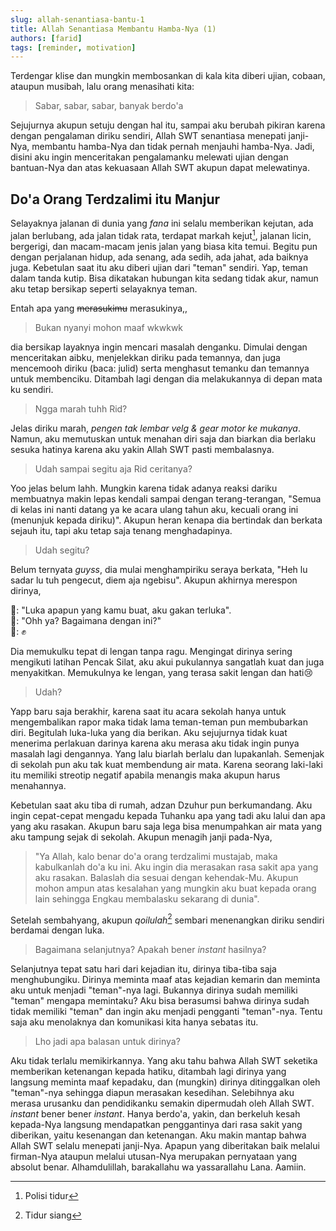 ```yaml
---
slug: allah-senantiasa-bantu-1
title: Allah Senantiasa Membantu Hamba-Nya (1)
authors: [farid]
tags: [reminder, motivation]
---
```


Terdengar klise dan mungkin membosankan di kala kita diberi ujian, cobaan, ataupun musibah, lalu orang menasihati kita:

> Sabar, sabar, sabar, banyak berdo'a

Sejujurnya akupun setuju dengan hal itu, sampai aku berubah pikiran karena dengan pengalaman diriku sendiri, Allah SWT
senantiasa menepati janji-Nya, membantu hamba-Nya dan tidak pernah menjauhi hamba-Nya.
Jadi, disini aku ingin menceritakan pengalamanku melewati ujian dengan bantuan-Nya dan atas kekuasaan Allah SWT akupun dapat melewatinya.

<!--truncate-->

## Do'a Orang Terdzalimi itu Manjur

Selayaknya jalanan di dunia yang _fana_ ini selalu memberikan kejutan, ada jalan berlubang, ada jalan tidak rata, terdapat markah kejut[^1],
jalanan licin, bergerigi, dan macam-macam jenis jalan yang biasa kita temui. Begitu pun dengan perjalanan hidup, ada senang, ada sedih,
ada jahat, ada baiknya juga. Kebetulan saat itu aku diberi ujian dari "teman" sendiri. Yap, teman dalam tanda kutip. Bisa dikatakan
hubungan kita sedang tidak akur, namun aku tetap bersikap seperti selayaknya teman.

Entah apa yang ~~merasukimu~~ merasukinya,,

> Bukan nyanyi mohon maaf wkwkwk

dia bersikap layaknya ingin mencari masalah denganku. Dimulai dengan menceritakan aibku, menjelekkan diriku pada temannya, dan juga mencemooh
diriku (baca: julid) serta menghasut temanku dan temannya untuk membenciku. Ditambah lagi dengan dia melakukannya di depan mata ku
sendiri.

> Ngga marah tuhh Rid?

Jelas diriku marah, _pengen tak lembar velg & gear motor ke mukanya_. Namun, aku memutuskan untuk menahan diri saja dan biarkan dia berlaku
sesuka hatinya karena aku yakin Allah SWT pasti membalasnya.

> Udah sampai segitu aja Rid ceritanya?

Yoo jelas belum lahh. Mungkin karena tidak adanya reaksi dariku membuatnya makin lepas kendali sampai dengan terang-terangan,
"Semua di kelas ini nanti datang ya ke acara ulang tahun aku, kecuali orang ini (menunjuk kepada diriku)". Akupun heran kenapa dia
bertindak dan berkata sejauh itu, tapi aku tetap saja tenang menghadapinya.

> Udah segitu?

Belum ternyata _guyss_, dia mulai menghampiriku seraya berkata, "Heh lu sadar lu tuh pengecut, diem aja ngebisu". Akupun akhirnya merespon
dirinya,

&#128102;: "Luka apapun yang kamu buat, aku gakan terluka". <br />
&#128103;: "Ohh ya? Bagaimana dengan ini?" <br />
&#128103;: &#9994;

Dia memukulku tepat di lengan tanpa ragu. Mengingat dirinya sering mengikuti latihan Pencak Silat, aku akui pukulannya sangatlah kuat
dan juga menyakitkan. Memukulnya ke lengan, yang terasa sakit lengan dan hati&#128546;

> Udah?

Yapp baru saja berakhir, karena saat itu acara sekolah hanya untuk mengembalikan rapor maka tidak lama teman-teman pun membubarkan diri.
Begitulah luka-luka yang dia berikan. Aku sejujurnya tidak kuat menerima perlakuan darinya karena aku merasa aku tidak ingin punya
masalah lagi dengannya. Yang lalu biarlah berlalu dan lupakanlah. Semenjak di sekolah pun aku tak kuat membendung air mata. Karena seorang
laki-laki itu memiliki streotip negatif apabila menangis maka akupun harus menahannya.

Kebetulan saat aku tiba di rumah, adzan Dzuhur pun berkumandang. Aku ingin cepat-cepat mengadu kepada Tuhanku apa yang tadi aku lalui dan
apa yang aku rasakan. Akupun baru saja lega bisa menumpahkan air mata yang aku tampung sejak di sekolah. Akupun menagih janji pada-Nya,

> "Ya Allah, kalo benar do'a orang terdzalimi mustajab, maka kabulkanlah do'a ku ini. Aku ingin dia merasakan rasa sakit apa yang aku rasakan.
> Balaslah dia sesuai dengan kehendak-Mu. Akupun mohon ampun atas kesalahan yang mungkin aku buat kepada orang lain sehingga Engkau membalasku
> sekarang di dunia".

Setelah sembahyang, akupun _qoilulah_[^2] sembari menenangkan diriku sendiri berdamai dengan luka.

> Bagaimana selanjutnya? Apakah bener _instant_ hasilnya?

Selanjutnya tepat satu hari dari kejadian itu, dirinya tiba-tiba saja menghubungiku. Dirinya meminta maaf atas kejadian kemarin dan meminta
aku untuk menjadi "teman"-nya lagi. Bukannya dirinya sudah memiliki "teman" mengapa memintaku? Aku bisa berasumsi bahwa dirinya sudah
tidak memiliki "teman" dan ingin aku menjadi pengganti "teman"-nya. Tentu saja aku menolaknya dan komunikasi kita hanya sebatas itu.

> Lho jadi apa balasan untuk dirinya?

Aku tidak terlalu memikirkannya. Yang aku tahu bahwa Allah SWT seketika memberikan ketenangan kepada hatiku, ditambah lagi dirinya
yang langsung meminta maaf kepadaku, dan (mungkin) dirinya ditinggalkan oleh "teman"-nya sehingga diapun merasakan kesedihan. Selebihnya
aku merasa urusanku dan pendidikanku semakin dipermudah oleh Allah SWT. _instant_ bener bener _instant_. Hanya berdo'a, yakin, dan berkeluh
kesah kepada-Nya langsung mendapatkan penggantinya dari rasa sakit yang diberikan, yaitu kesenangan dan ketenangan. Aku makin mantap bahwa
Allah SWT selalu menepati janji-Nya. Apapun yang diberitakan baik melalui firman-Nya ataupun melalui utusan-Nya merupakan pernyataan yang
absolut benar. Alhamdulillah, barakallahu wa yassarallahu Lana. Aamiin.

[^1]: Polisi tidur
[^2]: Tidur siang
